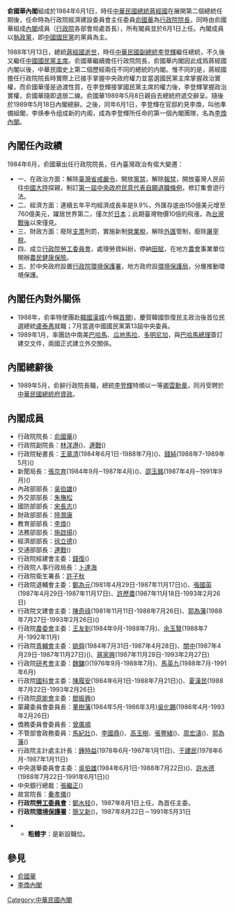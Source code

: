 {{Unreferenced|time=2020-01-23T08:53:53+00:00}}
{{Infobox government cabinet
|cabinet_name =俞國華內閣
|cabinet_number = 
|jurisdiction = 中華民國
| flag                    = Flag of the Republic of China.svg
| flag_border             = true
|incumbent = 
|image = 俞國華院長.jpg
|date_formed = {{Start date|1984|6|1|df=y}}
|date_dissolved = {{End date|1989|6|1|df=y}}
|government_head = [[俞國華|俞國華]]
|government_head_history =
|deputy_government_head = [[邱創煥|邱創煥]]→[[林洋港|林洋港]]→[[連戰|連戰]]→[[施啟揚|施啟揚]]
|state_head = [[蔣經國|蔣經國]]→[[李登輝|李登輝]]
|deputy_state_head = 李登輝 → ''懸缺''
|current_number = 
|former_members_number =
|total_number =
|political_party = {{KMT}}
|legislature_status = [[多數派政府|多數派政府]]
|election = [[1986年中華民國立法委員選舉|1986年中華民國立法委員選舉]]
|last_election =
|legislature_term = 
|budget = 
|opposition_cabinet = 
|opposition_party = {{DPP}}
|opposition_leader = [[江鵬堅|江鵬堅]]→[[姚嘉文|姚嘉文]]→[[黃信介|黃信介]]
|incoming_formation =
|outgoing_formation =
|previous = [[孫運璿內閣|孫運璿內閣]]
|successor = [[李煥內閣|李煥內閣]]
}}
{{台灣政治}}
'''俞國華內閣'''組成於1984年6月1日，時任[[中華民國總統|中華民國總統]][[蔣經國|蔣經國]]在展開第二個總統任期後，任命時為行政院經濟建設委員會主任委員[[俞國華|俞國華]]為[[行政院院長|行政院院長]]，同時由俞國華組成[[內閣|內閣]]成員（[[行政院|行政院]]各部會局處首長），所有閣員並於6月1日上任。內閣成員以[[執政黨|執政黨]]，即[[中國國民黨|中國國民黨]]的黨員為主。

1988年1月13日，總統[[蔣經國逝世|蔣經國逝世]]，時任[[中華民國副總統|中華民國副總統]][[李登輝|李登輝]]繼任總統，不久後又繼任[[中國國民黨主席|中國國民黨主席]]。俞國華繼續擔任行政院院長，俞國華内閣因此成爲蔣經國内閣以後，中華民國史上第二個歷經兩任不同的總統的内閣。惟不同的是，蔣經國擔任行政院院長時實際上已接手掌握中央政府權力並當選國民黨主席掌握政治實權，而俞國華僅是過渡性質，在李登輝接掌國民黨主席的權力後，李登輝掌握政治實權，俞國華隨即退居二線。俞國華1989年5月8日親自去總統府遞交辭呈。隨後於1989年5月18日內閣總辭。之後，同年6月1日，李登輝在官邸約見李煥，叫他準備組閣，李焕奉令组成新的内阁，成為李登輝所任命的第一個內閣團隊，名為[[李煥內閣|李煥內閣]]。

== 內閣任內政績 ==
1984年6月，俞國華出任行政院院長，任內臺灣政治有偌大變遷：
* 一、在政治方面：解除[[臺灣省戒嚴令|臺灣省戒嚴令]]，開放[[黨禁|黨禁]]，解除[[報禁|報禁]]，開放臺灣人民前往[[中國大陸|中國大陸]]探親，制訂[[s:第一屆中央民意代表自願退職條例|第一屆中央政府民意代表自願退職條例]]，修訂集會遊行法。
* 二、經濟方面：連續五年平均經濟成長率是9.9%，外匯存底由150億美元增至760億美元，躍居世界第二，僅次於[[日本|日本]]；此期臺灣物價10倍的飛漲，為[[台灣戰後|台灣戰後]]以來僅見。
* 三、財政方面：廢除[[支票|支票]]刑罰，實施新制[[營業稅|營業稅]]，解除[[外匯|外匯]]管制，廢除[[屠宰稅|屠宰稅]]。
* 四、成立[[行政院勞工委員會|行政院勞工委員會]]，處理勞資糾紛，停納[[田賦|田賦]]，在地方[[農會|農會]]事業單位開辦[[農民健康保險|農民健康保險]]。
* 五、於中央政府設置[[行政院環境保護署|行政院環境保護署]]，地方政府設[[環境保護局|環境保護局]]，分層推動環境保護。

== 內閣任內對外關係 ==
*1988年，俞率特使團赴[[韓國|韓國]][[漢城|漢城]](今稱[[首爾|首爾]])，慶賀韓國恢復民主政治後首位民選總統[[盧泰愚|盧泰愚]]就職；7月當選中國國民黨第13屆中央委員。
*1989年1月，率團訪中南美[[巴哈馬|巴哈馬]]、[[瓜地馬拉|瓜地馬拉]]、[[多明尼加|多明尼加]]，與[[巴哈馬總理|巴哈馬總理]]簽訂建交文件，兩國正式建立外交關係。

== 內閣總辭後 ==
*1989年5月，俞辭行政院長職，總統[[李登輝|李登輝]]特頒以一等[[卿雲勳章|卿雲勳章]]，同月受聘於[[中華民國總統府資政|中華民國總統府資政]]。

==內閣成員==
*行政院院長：[[俞國華|俞國華]]({{kmt}})
*行政院副院長：[[林洋港|林洋港]]({{kmt}})、[[連戰|連戰]]({{kmt}})
*行政院秘書長：[[王章清|王章清]](1984年6月1日-1988年7月)({{kmt}})、[[錢純|錢純]](1988年7-1989年5月)({{kmt}})
*新聞局長：[[張京育|張京育]](1984年9月─1987年4月)({{kmt}})、[[邵玉銘|邵玉銘]](1987年4月─1991年9月)({{kmt}})
*內政部部長：[[吳伯雄|吳伯雄]]({{kmt}})
*外交部部長：[[朱撫松|朱撫松]]
*國防部部長：[[宋長志|宋長志]]({{kmt}})
*財政部部長：[[陸潤康|陸潤康]]
*教育部部長：[[李煥|李煥]]({{kmt}})
*法務部部長：[[施啟揚|施啟揚]]({{kmt}})
*經濟部部長：[[徐立德|徐立德]]({{kmt}})
*交通部部長：[[連戰|連戰]]({{kmt}})
*行政院經建會主委：[[錢復|錢復]]({{kmt}})
*行政院人事行政局長：[[卜達海|卜達海]]
*行政院衛生署長：[[許子秋|許子秋]]
*行政院退輔會主委：[[鄭為元|鄭為元]](1981年4月29日-1987年11月17日)({{kmt}})、[[張國英|張國英]](1987年4月29日-1987年11月17日){{KMT}}、[[許歷農|許歷農]](1987年11月18日-1993年2月26日){{KMT}}
*行政院文建會主委：[[陳奇祿|陳奇祿]](1981年11月11日-1988年7月26日)、[[郭為藩|郭為藩]](1988年7月27日-1993年2月26日)({{kmt}})
*行政院[[農委會|農委會]]主委：[[王友釗|王友釗]](1984年9月-1988年7月)、[[余玉賢|余玉賢]](1988年7月-1992年11月)
*行政院[[青輔會|青輔會]]主委：[[姚舜|姚舜]](1984年7月31日-1987年4月28日)、[[關中|關中]](1987年4月29日-1987年11月27日)({{kmt}})、[[蔣家興|蔣家興]](1987年11月28日-1993年2月27日)
*行政院[[行政院研究發展考核委員會|研考會]]主委：[[魏鏞|魏鏞]]({{kmt}})(1976年9月-1988年7月)、[[馬英九|馬英九]](1988年7月-1991年6月)
*行政院[[行政院國家科學委員會|國科會]]主委：[[陳履安|陳履安]](1984年6月1日-1988年7月21日)({{kmt}})、[[夏漢民|夏漢民]](1988年7月22日-1993年2月26日)
*行政院[[行政院原子能委員會|原能會]]主委：[[閻振興|閻振興]]({{kmt}})
*蒙藏委員會委員長：[[董樹藩|董樹藩]](1984年5月-1986年3月)[[吳化鵬|吳化鵬]](1986年4月-1993年2月26日)
*僑務委員會委員長：[[曾廣順|曾廣順]]
*不管部會政務委員：[[馬紀壯|馬紀壯]]({{kmt}})、[[李國鼎|李國鼎]]({{kmt}})、[[高玉樹|高玉樹]]、[[張豐緒|張豐緒]]({{kmt}})、[[周宏濤|周宏濤]]({{kmt}})、[[郭為藩|郭為藩]]({{kmt}})
*行政院主計處主計長：[[鍾時益|鍾時益]](1978年6月-1987年1月11日)、[[于建民|于建民]](1978年6月-1987年1月11日)
*中央選舉委員會主委：[[吳伯雄|吳伯雄]](1984年6月1日-1988年7月22日)({{kmt}})、[[許水德|許水德]](1988年7月22日-1991年6月1日)({{kmt}})
*中央銀行總裁：[[張繼正|張繼正]]({{kmt}})
*故宮院長：[[秦孝儀|秦孝儀]]({{kmt}})
*'''行政院[[勞工委員會|勞工委員會]]'''：[[鄭水枝|鄭水枝]]({{kmt}})，1987年8月1日上任，為首任主委。
*'''行政院[[環境保護署|環境保護署]]'''：[[簡又新|簡又新]]({{kmt}})，1987年8月22日－1991年5月31日

**'''粗體字'''：是新設職位。

== 參見 ==
* [[俞國華|俞國華]]
* [[李煥內閣|李煥內閣]]

{{中華民國行憲後內閣|[[孫運璿內閣|孫運璿內閣]]|俞國華內閣|1984年6月1日－1989年5月31日|[[李煥内閣|李煥内閣]]}}

[[Category:中華民國內閣|Category:中華民國內閣]]